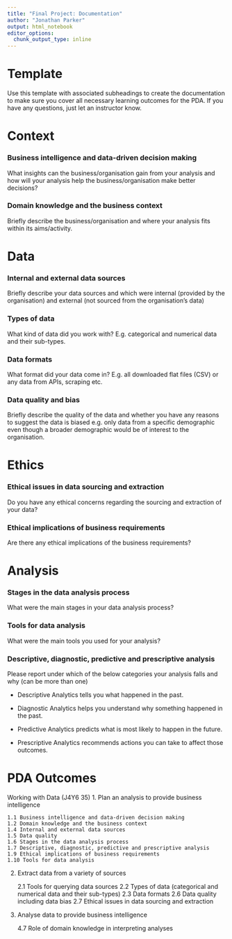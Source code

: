 ```yaml
---
title: "Final Project: Documentation"
author: "Jonathan Parker"
output: html_notebook
editor_options: 
  chunk_output_type: inline
---
```

# Template

Use this template with associated subheadings to create the documentation to make sure you cover all necessary learning outcomes for the PDA. If you have any questions, just let an instructor know.

# Context
### Business intelligence and data-driven decision making

What insights can the business/organisation gain from your analysis and how will your analysis help the business/organisation make better decisions?

### Domain knowledge and the business context

Briefly describe the business/organisation and where your analysis fits within its aims/activity.

# Data
### Internal and external data sources

Briefly describe your data sources and which were internal (provided by the organisation) and external (not sourced from the organisation’s data)

### Types of data

What kind of data did you work with? E.g. categorical and numerical data and their sub-types.

### Data formats

What format did your data come in? E.g. all downloaded flat files (CSV) or any data from APIs, scraping etc.

### Data quality and bias

Briefly describe the quality of the data and whether you have any reasons to suggest the data is biased e.g. only data from a specific demographic even though a broader demographic would be of interest to the organisation.

# Ethics
### Ethical issues in data sourcing and extraction

Do you have any ethical concerns regarding the sourcing and extraction of your data?

### Ethical implications of business requirements

Are there any ethical implications of the business requirements?

# Analysis
### Stages in the data analysis process

What were the main stages in your data analysis process?

### Tools for data analysis

What were the main tools you used for your analysis?

### Descriptive, diagnostic, predictive and prescriptive analysis

Please report under which of the below categories your analysis falls and why (can be more than one)

- Descriptive Analytics tells you what happened in the past.

- Diagnostic Analytics helps you understand why something happened in the past.

- Predictive Analytics predicts what is most likely to happen in the future.

- Prescriptive Analytics recommends actions you can take to affect those outcomes.

# PDA Outcomes
Working with Data (J4Y6 35)
1. Plan an analysis to provide business intelligence

    1.1 Business intelligence and data-driven decision making
    1.2 Domain knowledge and the business context
    1.4 Internal and external data sources
    1.5 Data quality
    1.6 Stages in the data analysis process
    1.7 Descriptive, diagnostic, predictive and prescriptive analysis
    1.9 Ethical implications of business requirements
    1.10 Tools for data analysis

2. Extract data from a variety of sources

    2.1 Tools for querying data sources
    2.2 Types of data (categorical and numerical data and their sub-types)
    2.3 Data formats
    2.6 Data quality including data bias
    2.7 Ethical issues in data sourcing and extraction

4. Analyse data to provide business intelligence

    4.7 Role of domain knowledge in interpreting analyses

